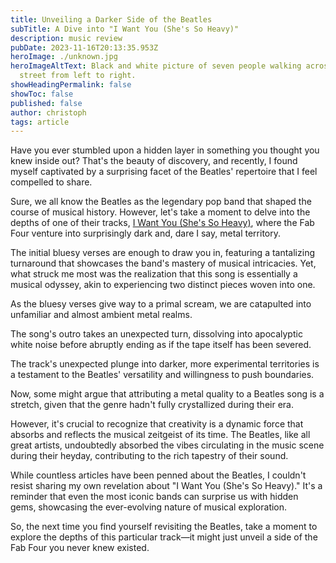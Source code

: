 ```yaml
---
title: Unveiling a Darker Side of the Beatles
subTitle: A Dive into "I Want You (She's So Heavy)"
description: music review
pubDate: 2023-11-16T20:13:35.953Z
heroImage: ./unknown.jpg
heroImageAltText: Black and white picture of seven people walking across a
  street from left to right.
showHeadingPermalink: false
showToc: false
published: false
author: christoph
tags: article
---
```

Have you ever stumbled upon a hidden layer in something you thought you knew inside out? That's the beauty of discovery, and recently, I found myself captivated by a surprising facet of the Beatles' repertoire that I feel compelled to share.

Sure, we all know the Beatles as the legendary pop band that shaped the course of musical history. However, let's take a moment to delve into the depths of one of their tracks, [I Want You (She's So Heavy)](https://songwhip.com/the-beatles/i-want-you-shes-so-heavy-2019-mix), where the Fab Four venture into surprisingly dark and, dare I say, metal territory.

The initial bluesy verses are enough to draw you in, featuring a tantalizing turnaround that showcases the band's mastery of musical intricacies. Yet, what struck me most was the realization that this song is essentially a musical odyssey, akin to experiencing two distinct pieces woven into one.

As the bluesy verses give way to a primal scream, we are catapulted into unfamiliar and almost ambient metal realms.

The song's outro takes an unexpected turn, dissolving into apocalyptic white noise before abruptly ending as if the tape itself has been severed.

The track's unexpected plunge into darker, more experimental territories is a testament to the Beatles' versatility and willingness to push boundaries.

Now, some might argue that attributing a metal quality to a Beatles song is a stretch, given that the genre hadn't fully crystallized during their era.

However, it's crucial to recognize that creativity is a dynamic force that absorbs and reflects the musical zeitgeist of its time. The Beatles, like all great artists, undoubtedly absorbed the vibes circulating in the music scene during their heyday, contributing to the rich tapestry of their sound.

While countless articles have been penned about the Beatles, I couldn't resist sharing my own revelation about "I Want You (She's So Heavy)." It's a reminder that even the most iconic bands can surprise us with hidden gems, showcasing the ever-evolving nature of musical exploration.

So, the next time you find yourself revisiting the Beatles, take a moment to explore the depths of this particular track—it might just unveil a side of the Fab Four you never knew existed.